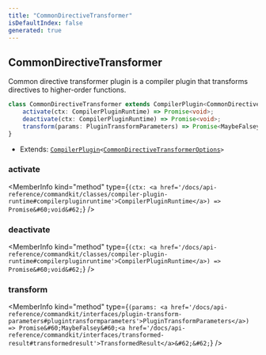 ```yaml
---
title: "CommonDirectiveTransformer"
isDefaultIndex: false
generated: true
---
```



<!-- This file was generated from the CommandKit source. Do not modify. Instead, re-run the "docgen" script -->


## CommonDirectiveTransformer

<GenerationInfo sourceFile="packages/commandkit/src/plugins/plugin-runtime/builtin/CommonDirectiveTransformer.ts" sourceLine="24" packageName="commandkit" />

Common directive transformer plugin is a compiler plugin that transforms directives to higher-order functions.

```ts title="Signature"
class CommonDirectiveTransformer extends CompilerPlugin<CommonDirectiveTransformerOptions> {
    activate(ctx: CompilerPluginRuntime) => Promise<void>;
    deactivate(ctx: CompilerPluginRuntime) => Promise<void>;
    transform(params: PluginTransformParameters) => Promise<MaybeFalsey<TransformedResult>>;
}
```
* Extends: <code><a href='/docs/api-reference/commandkit/classes/compiler-plugin#compilerplugin'>CompilerPlugin</a>&#60;<a href='/docs/api-reference/commandkit/types/common-directive-transformer-options#commondirectivetransformeroptions'>CommonDirectiveTransformerOptions</a>&#62;</code>



<div className="members-wrapper">

### activate

<MemberInfo kind="method" type={`(ctx: <a href='/docs/api-reference/commandkit/classes/compiler-plugin-runtime#compilerpluginruntime'>CompilerPluginRuntime</a>) => Promise&#60;void&#62;`}   />


### deactivate

<MemberInfo kind="method" type={`(ctx: <a href='/docs/api-reference/commandkit/classes/compiler-plugin-runtime#compilerpluginruntime'>CompilerPluginRuntime</a>) => Promise&#60;void&#62;`}   />


### transform

<MemberInfo kind="method" type={`(params: <a href='/docs/api-reference/commandkit/interfaces/plugin-transform-parameters#plugintransformparameters'>PluginTransformParameters</a>) => Promise&#60;MaybeFalsey&#60;<a href='/docs/api-reference/commandkit/interfaces/transformed-result#transformedresult'>TransformedResult</a>&#62;&#62;`}   />




</div>
